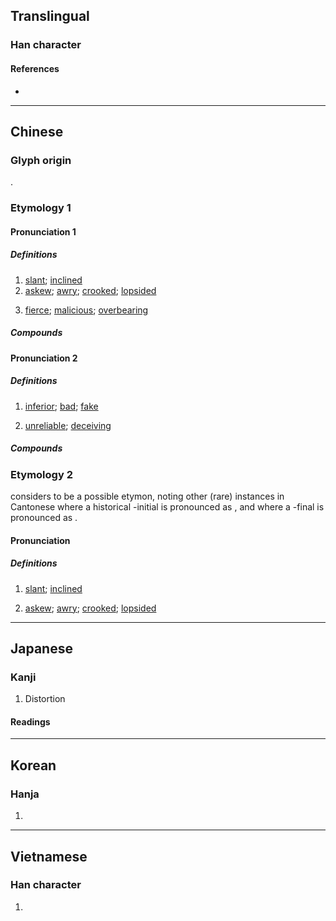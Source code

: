 {{character info/new}}
==Translingual==

===Han character===
{{Han char|rn=77|rad=止|as=05|sn=9|four=10101|canj=MFMYM|ids=⿱不正}}

====References====
* {{Han ref|kx=0576.120|dkj=16286|dj=0966.150|hdz=21441.130|uh=6B6A|ud=27498|bh=AC6E|bd=44142}}

----

==Chinese==
{{zh-forms|alt=竵}}

===Glyph origin===
{{Han etym}}
{{Han compound|不|正|ls=ic|t1=not|t2=straight; proper}}.

===Etymology 1===
{{rfe|zh}}

====Pronunciation 1====
{{zh-pron
|m=wāi
|ma=Zh-wai.ogg
|m-s=wai1
|dg=
|c=waai1
|c-t=
|g=
|h=pfs=vâi
|j=
|md=
|mn=oai
|mn-t=
|w=
|x=
|mc=y
|oc=y
|cat=a
}}

=====Definitions=====
{{zh-hanzi}}

# [[slant]]; [[inclined]]
# [[askew]]; [[awry]]; [[crooked]]; [[lopsided]]
# {{lb|zh|Central Plains Mandarin|Lan-Yin Mandarin|Sichuan}} [[fierce]]; [[malicious]]; [[overbearing]]

=====Compounds=====
{{zh-der|七扭八歪|喪聲歪氣|多歪多妒|側歪|一溜歪斜|七歪八扭|七歪八倒|口乖心歪|歪談亂道|歪廝纏|歪纏|病病歪歪|歪著|歪擺佈|歪打正著|歪斜|歪七扭八|皮賴歪派|歪歪扭扭|歪談亂講|禿歪剌|目瞪口歪|揣歪捏怪|東歪西倒|歪歪|歪門邪道|歪嘴喊人|歪主意|歪曲|歪話|歪風邪氣|歪風|歪詩|歪行貨|歪才|歪心邪意|歪剌骨|歪哥|東倒西歪|歪憋|歪派|晌午歪|迆邐歪斜|調歪|鼻塌嘴歪|邪門歪道|西歪東倒}}

====Pronunciation 2====
{{zh-pron
|m-s=wai3
|cat=a
}}

=====Definitions=====
{{zh-hanzi}}

# {{lb|zh|Shanxi|Sichuan|dialectal Hakka}} [[inferior]]; [[bad]]; [[fake]]
# {{lb|zh|Sichuan}} [[unreliable]]; [[deceiving]]

=====Compounds=====
{{zh-der|歪歪兒貨|歪號|歪名}}

===Etymology 2===
{{zh-ref|Mai (2017)}} considers {{ltc-l|佊}} to be a possible etymon, noting other (rare) instances in Cantonese where a historical {{ltc-l|幫}}-initial is pronounced as {{IPAchar|/m/}}, and where a {{ltc-l|支}}-final is pronounced as {{IPAchar|/ɛ/}}.

====Pronunciation====
{{zh-pron
|c=me2
|dial=n
|cat=a
}}

=====Definitions=====
{{zh-hanzi}}

# {{lb|zh|Cantonese}} [[slant]]; [[inclined]]
# {{lb|zh|Cantonese}} [[askew]]; [[awry]]; [[crooked]]; [[lopsided]]

{{zh-cat|Elementary}}

----

==Japanese==

===Kanji===
{{ja-kanji|grade=|rs=止05}}

# Distortion

====Readings====
{{ja-readings
|on=わい
|kun=ゆが-む, ひず-む
}}

----

==Korean==

===Hanja===
{{ko-hanja|hangeul=[[아]], [[왜]], [[외]]|eumhun=|rv=a, wae, oe|mr=a, wae, oe|y=, oy}}

# {{defn|lang=ko|sort=止05}}

----

==Vietnamese==

===Han character===
{{vi-hantu|[[quay]], [[oa]], [[oai]]|rs=止05}}

# {{defn|lang=vi|sort=止05}}